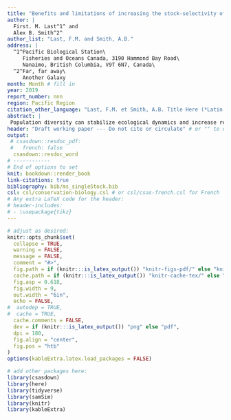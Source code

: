```yaml
---
title: "Benefits and limitations of increasing the stock-selectivity of Pacific salmon fisheries"
author: |
  First. M. Last^1^ and
  Alex B. Smith^2^
author_list: "Last, F.M. and Smith, A.B."
address: |
  ^1^Pacific Biological Station\
     Fisheries and Oceans Canada, 3190 Hammond Bay Road\
     Nanaimo, British Columbia, V9T 6N7, Canada\
  ^2^Far, far away\
     Another Galaxy
month: Month # fill in
year: 2019
report_number: nnn
region: Pacific Region
citation_other_language: "Last, F.M. et Smith, A.B. Title Here (*Latin Species Name*). DFO Secr. can. de consult. sci. du MPO. Doc. de rech 2019/nnn. iv + 13 p."
abstract: |
 Population diversity can stabilize ecological dynamics and increase resilience to future environmental change. In exploited systems, however, management goals to preserve diversity may be in tension with harvest objectives. For example, fisheries managers may forgo opportunities to sustainably harvest abundant populations to reduce risks to less productive populations. Increasing the stock selectivity of fisheries is one management lever that may allow for both conservation- and catch-based objectives to be met. We developed a model that simulates the dynamics of a Pacific salmon stock aggregate and its fishery to evaluate how changing allocations between mixed- and single-stock fisheries influences management performance. We focused on relatively generic management strategies that may be implemented in a range of salmon fisheries. Additionally, we examined how the relative performance of mixed- and single-stock fisheries may change under alternative ecological and management scenarios. We found that increasing single-stock fishery allocations increased aggregate abundance and improved the status of some stocks relative to their conservation benchmarks. However, these improvements did not occur uniformly--relatively abundant, productive stocks exhibited no change, or even declines, in conservation performance as single-stock fishery allocations increased. Furthermore, differences in performance between mixed- and single-stock fisheries were reduced when productivity was uniformly low, when the mixed-stock fishery was managed conservatively, or when mortality during freshwater migrations was high. While single-stock fisheries can increase the probability that conservation-based objectives will be met, they are not a panacea and may only be effective when specific conditions are met.
header: "Draft working paper --- Do not cite or circulate" # or "" to omit
output:
 # csasdown::resdoc_pdf:
 #   french: false
  csasdown::resdoc_word
# ------------
# End of options to set
knit: bookdown::render_book
link-citations: true
bibliography: bib/ms_singleStock.bib
csl: csl/conservation-biology.csl # or csl/csas-french.csl for French
# Any extra LaTeX code for the header:
# header-includes:
# - \usepackage{tikz}
---
```


```r
# adjust as desired:
knitr::opts_chunk$set(
  collapse = TRUE,
  warning = FALSE,
  message = FALSE,
  comment = "#>",
  fig.path = if (knitr:::is_latex_output()) "knitr-figs-pdf/" else "knitr-figs-docx/",
  cache.path = if (knitr:::is_latex_output()) "knitr-cache-tex/" else "knitr-cache-docx/",
  fig.asp = 0.618,
  fig.width = 9,
  out.width = "6in",
  echo = FALSE,
#  autodep = TRUE,
#  cache = TRUE,
  cache.comments = FALSE,
  dev = if (knitr:::is_latex_output()) "png" else "pdf",
  dpi = 180,
  fig.align = "center",
  fig.pos = "htb"
)
options(kableExtra.latex.load_packages = FALSE)
```

```r
# add other packages here:
library(csasdown)
library(here)
library(tidyverse)
library(samSim)
library(knitr)
library(kableExtra)
```
